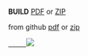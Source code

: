 '''BUILD'''
[https://sourceforge.net/projects/edk2/files/Specifications/Build_Spec_1_26.pdf/download  PDF] or
[https://sourceforge.net/projects/edk2/files/Specifications/Build_Spec_1_26.zip/download  ZIP]

from github 
[[https://github.com/test-abc/files/blob/master/Specs/Build_Spec_1_26.pdf |pdf]]
or
[[https://github.com/test-abc/files/blob/master/Specs/Build_Spec_1_26.zip| zip]]


<a href="https://github.com/test-abc/files/blob/master/Specs/Build_Spec_1_26.zip">
      <img src="{{baseurl}}/images/Download-button2.gif"  /></a>
